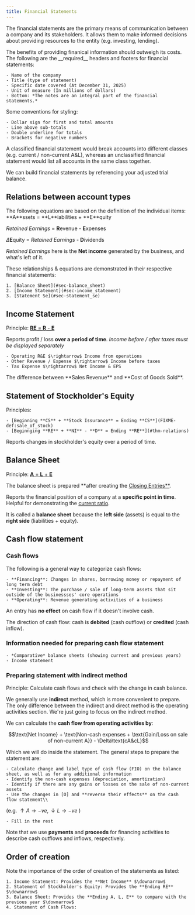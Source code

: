 ```yaml
---
title: Financial Statements
---
```



The financial statements are the primary means of communication between a company and its stakeholders. It allows them to make informed decisions about providing resources to the entity (e.g. investing, lending).


<Block variant="knowledge" title="Pervasive Cost-Benefit Constraint">
The benefits of providing finanical information should outweigh its costs.
</Block>



<Block variant="knowledge" title="Formatting">
The following are the __required__ headers and footers for financial statements:

    - Name of the company
    - Title (type of statement)
    - Specific date covered (At December 31, 2025)
    - Unit of measure (In millions of dollars)
    - Bottom: *The notes are an integral part of the financial statements.*
Some conventions for styling:

    - Dollar sign for first and total amounts
    - Line above sub-totals
    - Double underline for totals
    - Brackets for negative numbers
</Block>



<Block variant="secondary" title="Classified vs. Unclassified Financial Statements">
A classified financial statement would break accounts into different classes (e.g. current / non-current A&L), whereas an unclassified financial statement would list all accounts in the same class together.
</Block>


We can build financial statements by referencing your adjusted trial balance.


## Relations between account types


<Block variant="secondary" title="Extended accounting equation">
The following equations are based on the definition of the individual items:
**A**ssets = **L**iabilities + **E**quity

*Retained Earnings* = **R**evenue - **E**xpenses

$\Delta$**E**quity = *Retained Earnings* - **D**ividends

*Retained Earnings* here is the **Net income** generated by the business, and what's left of it.

These relationships & equations are demonstrated in their respective financial statements:

    1. [Balance Sheet](#sec-balance_sheet)
    2. [Income Statement](#sec-income_statement)
    3. [Statement Se](#sec-statement_se)

</Block>



## Income Statement



Principle: [**RE** = **R** - **E**](#thm-relations)

Reports profit / loss __over a period of time__. *Income before / after taxes must be displayed separately*



<ACCTExample title="Example Income Statement (Classified by Operating & Non-operating)">
</ACCTExample>



<Block variant="knowledge" title="Key items of the Income Statement">

    - Operating R&E $\rightarrow$ Income from operations
    - Other Revenue / Expense $\rightarrow$ Income before taxes
    - Tax Expense $\rightarrow$ Net Income & EPS
</Block>



<Block variant="knowledge" title="Gross profit">
The difference between **Sales Revenue** and **Cost of Goods Sold**.
</Block>



## Statement of Stockholder's Equity



Principles:


    - [Beginning **CS** + **Stock Issurance** = Ending **CS**](FIXME-def:sale_of_stock)
    - [Beginnging **RE** + **NI** - **D** = Ending **RE**](#thm-relations)


Reports changes in stockholder's equity over a period of time.




<ACCTExample title="Example Statement of Stockholder's Equity">
</ACCTExample>





## Balance Sheet



Principle: [**A** = **L** + **E**](#thm-relations)

The balance sheet is prepared **after creating the [Closing Entries**](FIXME-sec:closing_entries**).

Reports the financial position of a company at a __specific point in time__. Helpful for demonstrating the [current ratio](FIXME-def:current_ratio).



<ACCTExample title="**Total Liabilities and Stockholders' Equity**">
</ACCTExample>




It is called a **balance sheet** because the **left side** (assets) is equal to the **right side** (liabilities + equity).


## Cash flow statement



### Cash flows



<Block variant="secondary" title="Identifying types of cash flows activities">
The following is a general way to categorize cash flows:

    - **Financing**: Changes in shares, borrowing money or repayment of long term debt
    - **Investing**: The purchase / sale of long-term assets that sit outside of the businessses' core operations
    - **Operating**: Revenue generating activities of a business
An entry has **no effect** on cash flow if it doesn't involve cash.

The direction of cash flow: cash is **debited** (cash outflow) or **credited** (cash inflow).
</Block>



### Information needed for preparing cash flow statement


    - *Comparative* balance sheets (showing current and previous years)
    - Income statement


### Preparing statement with indirect method


Principle: Calculate cash flows and check with the change in cash balance.

We generally use **indirect** method, which is more convenient to prepare. The only difference between the indirect and direct method is the operating activities section. We're just going to focus on the indirect method.

We can calculate the **cash flow from operating activities by**:
```math
\text{Net Income} + \text{Non-cash expenses + \text{Gain/Loss on sale of non-current A}} - \Delta\text{cA&cL}
```
Which we will do inside the statement. The general steps to prepare the statement are:

    - Calculate change and label type of cash flow (FIO) on the balance sheet, as well as for any additional information
    - Identify the non-cash expenses (depreciation, amortization)
    - Identify if there are any gains or losses on the sale of non-current assets
    - Use the changes in [O] and **reverse their effects** on the cash flow statement\\
(e.g. $\uparrow A \rightarrow -ve,    \downarrow L \rightarrow -ve$ )

    - Fill in the rest

Note that we use **payments** and **proceeds** for financing activities to describe cash outflows and inflows, respectively.




<ACCTExample title="Example Statement of Cash Flow">
</ACCTExample>



## Order of creation


Note the importance of the order of creation of the statements as listed:

    1. Income Statement: Provides the **Net Income** $\downarrow$
    2. Statement of Stockholder's Equity: Provides the **Ending RE** $\downarrow$
    3. Balance Sheet: Provides the **Ending A, L, E** to compare with the previous year $\downarrow$
    4. Statement of Cash Flows: